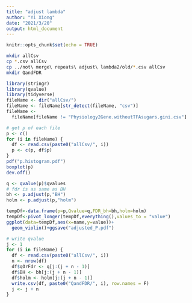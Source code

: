 ```yaml
---
title: "adjust lambda"
author: "Yi Xiong"
date: "2021/3/20"
output: html_document
---
```


```r
knitr::opts_chunk$set(echo = TRUE)
```

```bash
mkdir allCsv
cp *.csv allCsv
cp ../not\ merge\ repeats\ adjust\ lambda2/old/*.csv allCsv
mkdir QandFDR
```


```r
library(stringr)
library(qvalue)
library(tidyverse)
fileName <- dir("allCsv/")
fileName <- fileName[str_detect(fileName, "csv")]
fileName <-
  fileName[fileName != "Physiology2Gene.withoutTFAsugars.gini.csv"]

# get p of each file
p <- c()
for (i in fileName) {
  df <- read.csv(paste0("allCsv/", i))
  p <- c(p, df$p)
}
pdf("p.histogram.pdf")
boxplot(p)
dev.off()

q <- qvalue(p)$qvalues
# fdr is as same as BH
bh <- p.adjust(p,"BH")
holm <- p.adjust(p,"holm")

tempDf<-data.frame(p=p,Qvalue=q,FDR_bh=bh,holm=holm)
tempDf<-pivot_longer(tempDf,everything(),values_to = "value")
ggplot(data=tempDf,aes(x=name,y=value))+
  geom_violin()+ggsave("adjusted_P.pdf")

# write qvalue
j <- 1
for (i in fileName) {
  df <- read.csv(paste0("allCsv/", i))
  n <- nrow(df)
  df$qOrFdr <- q[j:(j + n - 1)]
  df$BH <- bh[j:(j + n - 1)]
  df$holm <- holm[j:(j + n - 1)]
  write.csv(df, paste0("QandFDR/", i), row.names = F)
  j <- j + n
}
```


